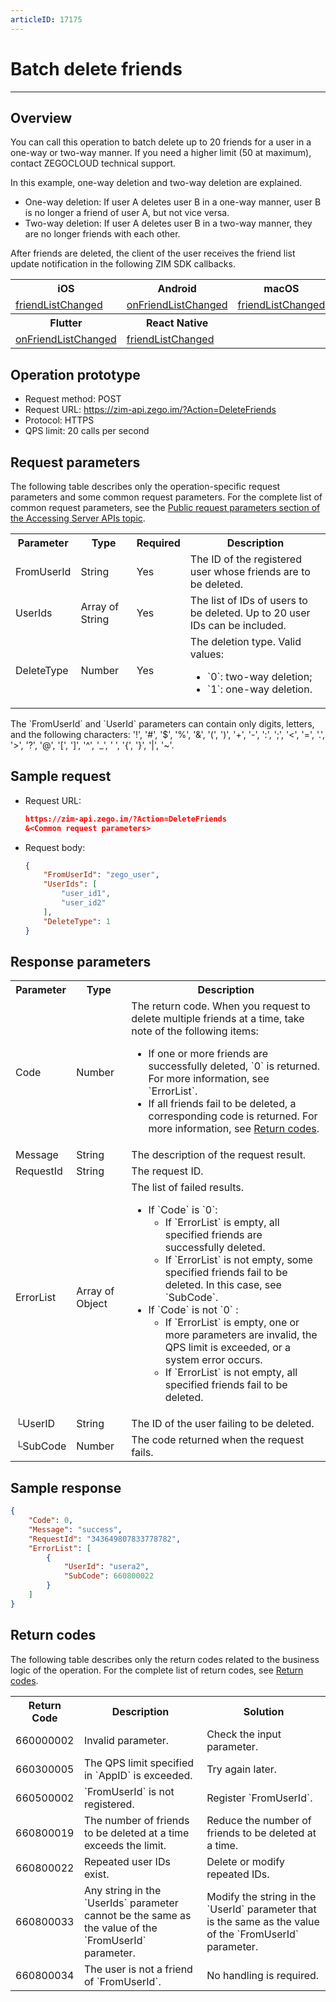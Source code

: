 ```yaml
---
articleID: 17175
---
```


# Batch delete friends

- - -


## Overview

You can call this operation to batch delete up to 20 friends for a user in a one-way or two-way manner. If you need a higher limit (50 at maximum), contact ZEGOCLOUD technical support.

In this example, one-way deletion and two-way deletion are explained.
- One-way deletion: If user A deletes user B in a one-way manner, user B is no longer a friend of user A, but not vice versa.
- Two-way deletion: If user A deletes user B in a two-way manner, they are no longer friends with each other.


After friends are deleted, the client of the user receives the friend list update notification in the following ZIM SDK callbacks.

<table>

<tbody>
<tr>
<th>iOS</th>
<th>Android</th>
<th>macOS</th>
<th>Windows</th>
<th>Web</th>
</tr>
<tr>
<td><a href="/article/api?doc=zim_API~objective-c_ios~protocol~ZIMEventHandler#zim-friend-list-changed-friend-info-list" target="_blank" rel="noreferrer noopenner">friendListChanged</a></td>
<td><a href="/article/api?doc=zim_API~java_android~class~ZIMEventHandler#on-friend-list-changed" target="_blank" rel="noreferrer noopenner">onFriendListChanged</a></td>
<td><a href="/article/api?doc=zim_API~objective-c_macos~protocol~ZIMEventHandler#zim-friend-list-changed-friend-info-list" target="_blank" rel="noreferrer noopenner">friendListChanged</a></td>
<td><a href="/article/api?doc=zim_API~cpp_windows~class~ZIMEventHandler#on-friend-list-changed" target="_blank" rel="noreferrer noopenner">onFriendListChanged</a></td>
<td><a href="/article/api?doc=zim_API~javascript_web~interface~ZIMEventHandler#friend-list-changed" target="_blank" rel="noreferrer noopenner">friendListChanged</a></td>
</tr>
<tr>
<th>Flutter</th>
<th>React Native</th> 
<th></th>
<th></th>
<th></th>
</tr>
<tr>
<td><a href="https://pub.dev/documentation/zego_zim/latest/zego_zim/ZIMEventHandler/onFriendListChanged.html" target="_blank" rel="noreferrer noopenner">onFriendListChanged</a></td>
<td><a href="/article/api?doc=zim_API~javascript_react-native~interface~ZIMEventHandler#friend-list-changed" target="_blank" rel="noreferrer noopenner">friendListChanged</a></td>
<td></td>
<td></td>
<td></td>
</tr>
</tbody></table>


## Operation prototype

- Request method: POST
- Request URL: https://zim-api.zego.im/?Action=DeleteFriends
- Protocol: HTTPS
- QPS limit: 20 calls per second

## Request parameters

The following table describes only the operation-specific request parameters and some common request parameters. For the complete list of common request parameters, see the [Public request parameters section of the Accessing Server APIs topic](../Accessing%20Server%20APIs.mdx#public-parameters).

<table>

<tbody><tr data-row-level="1">
<th>Parameter</th>
<th>Type</th>
<th>Required</th>
<th>Description</th>
</tr>
<tr data-row-level="3">
<td>FromUserId</td>
<td>String</td>
<td>Yes</td>
<td>The ID of the registered user whose friends are to be deleted.</td>
</tr>
<tr data-row-level="4">
<td>UserIds</td>
<td>Array of String</td>
<td>Yes</td>
<td>The list of IDs of users to be deleted. Up to 20 user IDs can be included.</td>
</tr>
<tr data-row-level="5">
<td>DeleteType</td>
<td>Number</td>
<td>Yes</td>
<td>The deletion type. Valid values:<ul><li>`0`: two-way deletion;</li><li>`1`: one-way deletion.</li></ul></td>
</tr>
</tbody></table>
<Note title="Note">

The \`FromUserId\` and \`UserId\` parameters can contain only digits, letters, and the following characters: '!', '#', '$', '%', '\&', '(', ')', '+', '-', ':', ';', '\<', '=', '.', '>', '?', '@', '[', ']', '\^', '_', ' ', '{', '}', '|', '~'.
</Note>


## Sample request

- Request URL:
  
  ```json
  https://zim-api.zego.im/?Action=DeleteFriends
  &<Common request parameters>
  ```

- Request body:
  
  ```json
  {
      "FromUserId": "zego_user",
      "UserIds": [
          "user_id1",
          "user_id2"
      ],
      "DeleteType": 1
  }
  ```

## Response parameters

<table class="collapsible-table" >
<tbody><tr data-row-level="1">
<th>Parameter</th>
<th>Type</th>
<th>Description</th>
</tr>
<tr data-row-level="2">
<td>Code</td>
<td>Number</td>
<td>
The return code.
<Note title="Note">When you request to delete multiple friends at a time, take note of the following items:<ul><li>If one or more friends are successfully deleted, `0` is returned. For more information, see `ErrorList`.</li><li>If all friends fail to be deleted, a corresponding code is returned. For more information, see <a href="!Server_APIs/Return_Codes" target="_blank">Return codes</a>.</li></ul></Note>
</td>
</tr>
<tr data-row-level="3">
<td>Message</td>
<td>String</td>
<td>The description of the request result.</td>
</tr>
<tr data-row-level="4">
<td>RequestId</td>
<td>String</td>
<td>The request ID.</td>
</tr>
<tr data-row-level="5" data-row-child="true">
<td>ErrorList</td>
<td>Array of Object</td>
<td>
The list of failed results.
<ul>
<li>
If `Code` is `0`:
<ul>
<li>If `ErrorList` is empty, all specified friends are successfully deleted.</li>
<li>If `ErrorList` is not empty, some specified friends fail to be deleted. In this case, see `SubCode`.</li>
</ul>

</li>
<li>
If `Code` is not `0` :
<ul>
<li>If `ErrorList` is empty, one or more parameters are invalid, the QPS limit is exceeded, or a system error occurs.</li>
<li>If `ErrorList` is not empty, all specified friends fail to be deleted.</li>
</ul>
</li>
</ul>
</td>
</tr>
<tr data-row-level="5-3">
<td>└UserID</td>
<td>String</td>
<td>The ID of the user failing to be deleted.</td>
</tr>
<tr data-row-level="5-5">
<td>└SubCode</td>
<td>Number</td>
<td>The code returned when the request fails.</td>
</tr>
</tbody>
</table>

## Sample response

```json
{
    "Code": 0,
    "Message": "success",
    "RequestId": "343649807833778782",
    "ErrorList": [
        {
            "UserId": "usera2",
            "SubCode": 660800022
        }
    ]
}
```

## Return codes

The following table describes only the return codes related to the business logic of the operation. For the complete list of return codes, see [Return codes](../Return%20codes.mdx).

<table>
<tbody><tr>
<th>Return Code</th>
<th>Description</th>
<th>Solution</th>
</tr>
<tr>
<td>660000002</td>
<td>Invalid parameter.</td>
<td>Check the input parameter.</td>
</tr>
<tr>
<td>660300005</td>
<td>The QPS limit specified in `AppID` is exceeded.</td>
<td>Try again later.</td>
</tr>
<tr>
<td>660500002</td>
<td>`FromUserId` is not registered.</td>
<td>Register `FromUserId`.</td>
</tr>
<tr>
<td>660800019</td>
<td>The number of friends to be deleted at a time exceeds the limit.</td>
<td>Reduce the number of friends to be deleted at a time.</td>
</tr>
<tr>
<td>660800022</td>
<td>Repeated user IDs exist.</td>
<td>Delete or modify repeated IDs.</td>
</tr>
<tr>
<td>660800033</td>
<td>Any string in the `UserIds` parameter cannot be the same as the value of the `FromUserId` parameter.</td>
<td>Modify the string in the `UserId` parameter that is the same as the value of the `FromUserId` parameter.</td>
</tr>
<tr>
<td>660800034</td>
<td>The user is not a friend of `FromUserId`.</td>
<td>No handling is required.</td>
</tr>
</tbody></table>

